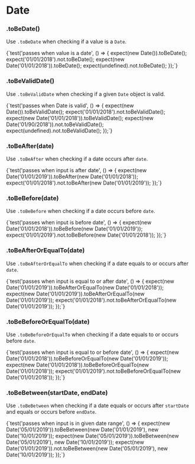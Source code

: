
# Date

### .toBeDate()

Use `.toBeDate` when checking if a value is a `Date`.

<TestFile name="toBeDate">
  {`test('passes when value is a date', () => {
  expect(new Date()).toBeDate();
  expect('01/01/2018').not.toBeDate();
  expect(new Date('01/01/2018')).toBeDate();
  expect(undefined).not.toBeDate();
});`}
</TestFile>

### .toBeValidDate()

Use `.toBeValidDate` when checking if a given `Date` object is valid.

<TestFile name="toBeValidDate">
  {`test('passes when Date is valid', () => {
  expect(new Date()).toBeValidDate();
  expect('01/01/2018').not.toBeValidDate();
  expect(new Date('01/01/2018')).toBeValidDate();
  expect(new Date('01/90/2018')).not.toBeValidDate();
  expect(undefined).not.toBeValidDate();
});`}
</TestFile>

### .toBeAfter(date)

Use `.toBeAfter` when checking if a date occurs after `date`.

<TestFile name="toBeAfter">
  {`test('passes when input is after date', () => {
  expect(new Date('01/01/2019')).toBeAfter(new Date('01/01/2018'));
  expect('01/01/2018').not.toBeAfter(new Date('01/01/2019'));
});`}
</TestFile>

### .toBeBefore(date)

Use `.toBeBefore` when checking if a date occurs before `date`.

<TestFile name="toBeBefore">
  {`test('passes when input is before date', () => {
  expect(new Date('01/01/2018')).toBeBefore(new Date('01/01/2019'));
  expect('01/01/2019').not.toBeBefore(new Date('01/01/2018'));
});`}
</TestFile>

### .toBeAfterOrEqualTo(date)

Use `.toBeAfterOrEqualTo` when checking if a date equals to or occurs after `date`.

<TestFile name="toBeAfterOrEqualTo">
  {`test('passes when input is equal to or after date', () => {
  expect(new Date('01/01/2019')).toBeAfterOrEqualTo(new Date('01/01/2018'));
  expect(new Date('01/01/2019')).toBeAfterOrEqualTo(new Date('01/01/2019'));
  expect('01/01/2018').not.toBeAfterOrEqualTo(new Date('01/01/2019'));
});`}
</TestFile>

### .toBeBeforeOrEqualTo(date)

Use `.toBeBeforeOrEqualTo` when checking if a date equals to or occurs before `date`.

<TestFile name="toBeBeforeOrEqualTo">
  {`test('passes when input is equal to or before date', () => {
  expect(new Date('01/01/2018')).toBeBeforeOrEqualTo(new Date('01/01/2019'));
  expect(new Date('01/01/2018')).toBeBeforeOrEqualTo(new Date('01/01/2018'));
  expect('01/01/2019').not.toBeBeforeOrEqualTo(new Date('01/01/2018'));
});`}
</TestFile>

### .toBeBetween(startDate, endDate)

Use `.toBeBetween` when checking if a date equals or occurs after `startDate` and equals or occurs before `endDate`.

<TestFile name="toBeBetween">
  {`test('passes when input is in given date range', () => {
 expect(new Date('05/01/2019')).toBeBetween(new Date('01/01/2019'), new Date('10/01/2019'));
 expect(new Date('05/01/2019')).toBeBetween(new Date('05/01/2019'), new Date('10/01/2019'));
 expect(new Date('01/01/2019')).not.toBeBetween(new Date('05/01/2019'), new Date('10/01/2019'));
});`}
</TestFile>
